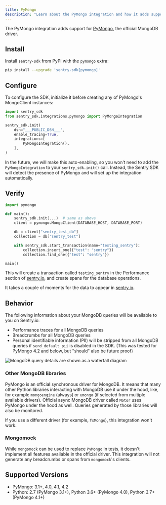 ```yaml
---
title: PyMongo
description: "Learn about the PyMongo integration and how it adds support for connections to MongoDB databases."
---
```


The PyMongo integration adds support for [PyMongo](https://www.mongodb.com/docs/drivers/pymongo/), the official MongoDB driver.

## Install

Install `sentry-sdk` from PyPI with the `pymongo` extra:

```bash
pip install --upgrade 'sentry-sdk[pymongo]'
```

## Configure

To configure the SDK, initialize it before creating any of PyMongo's MongoClient instances:

```python
import sentry_sdk
from sentry_sdk.integrations.pymongo import PyMongoIntegration

sentry_sdk.init(
    dsn="___PUBLIC_DSN___",
    enable_tracing=True,
    integrations=[
        PyMongoIntegration(),
    ],
)
```

<Note>

In the future, we will make this auto-enabling, so you won't need to add the `PyMongoIntegration` to your
`sentry_sdk.init()` call. Instead, the Sentry SDK will detect the presence of PyMongo and will set up the integration
automatically.

</Note>

## Verify

```python
import pymongo

def main():
    sentry_sdk.init(...)  # same as above
    client = pymongo.MongoClient(DATABASE_HOST, DATABASE_PORT)

    db = client["sentry_test_db"]
    collection = db["sentry_test"]

    with sentry_sdk.start_transaction(name="testing_sentry"):
        collection.insert_one({"test": "sentry"})
        collection.find_one({"test": "sentry"})

main()
```

This will create a transaction called `testing_sentry` in the Performance section of [sentry.io](https://sentry.io), and create spans for the database operations.

It takes a couple of moments for the data to appear in [sentry.io](https://sentry.io).

## Behavior

The following information about your MongoDB queries will be available to you on Sentry.io:

- Performance traces for all MongoDB queries
- Breadcrumbs for all MongoDB queries
- Personal identifiable information (PII) will be stripped from all MongoDB queries if `send_default_pii` is disabled in the SDK. (This was tested for PyMongo 4.2 and below, but "should" also be future proof)

![MongoDB query details are shown as a waterfall diagram](pymongo-query-performance-details.png)

### Other MongoDB libraries

PyMongo is an official synchronous driver for MongoDB. It means that many other Python libraries interacting with
MongoDB use it under the hood, like, for example `mongoengine` (always) or `umongo` (if selected from multiple available
drivers). Official async MongoDB driver called `Motor` uses PyMongo under the hood as well.
Queries generated by those libraries will also be monitored.

If you use a different driver (for example, `TxMongo`), this integration won't work.

### Mongomock

While `mongomock` can be used to replace `PyMongo` in tests, it doesn't implement all features available in the official
driver. This integration will not generate any breadcrumbs or spans from `mongomock`'s clients.

## Supported Versions

- PyMongo: 3.1+, 4.0, 4.1, 4.2
- Python: 2.7 (PyMongo 3.1+), Python 3.6+ (PyMongo 4.0), Python 3.7+ (PyMongo 4.1+)
